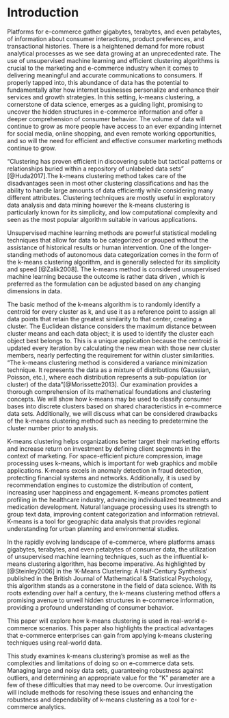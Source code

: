 # Introduction

Platforms for e-commerce gather gigabytes, terabytes, and even petabytes, of information about consumer interactions, product preferences, and transactional histories. There is a heightened demand for more robust analytical processes as we see data growing at an unprecedented rate. The use of unsupervised machine learning and efficient clustering algorithms is crucial to the marketing and e-commerce industry when it comes to delivering meaningful and accurate communications to consumers. If properly tapped into, this abundance of data has the potential to fundamentally alter how internet businesses personalize and enhance their services and growth strategies. In this setting, k-means clustering, a cornerstone of data science, emerges as a guiding light, promising to uncover the hidden structures in e-commerce information and offer a deeper comprehension of consumer behavior. The volume of data will continue to grow as more people have access to an ever expanding internet for social media, online shopping, and even remote working opportunities, and so will the need for efficient and effective consumer marketing methods continue to grow.

"Clustering has proven efficient in discovering subtle but tactical patterns or relationships buried within a repository of unlabeled data sets" [@Huda2017].The k-means clustering method takes care of the disadvantages seen in most other clustering classifications and has the ability to handle large amounts of data efficiently while considering many different attributes. Clustering techniques are mostly useful in exploratory data analysis and data mining however the k-means clustering is particularly known for its simplicity, and low computational complexity and seen as the most popular algorithm suitable in various applications.

Unsupervised machine learning methods are powerful statistical modeling techniques that allow for data to be categorized or grouped without the assistance of historical results or human intervention. One of the longer-standing methods of autonomous data categorization comes in the form of the k-means clustering algorithm, and is generally selected for its simplicity and speed [@Zalik2008]. The k-means method is considered unsupervised machine learning because the outcome is rather data driven , which is preferred as the formulation can be adjusted based on any changing dimensions in data.

The basic method of the k-means algorithm is to randomly identify a centroid for every cluster as k, and use it as a reference point to assign all data points that retain the greatest similarity to that center, creating a cluster. The Euclidean distance considers the maximum distance between cluster means and each data object; it is used to identify the cluster each object best belongs to. This is a unique application because the centroid is updated every iteration by calculating the new mean with those new cluster members, nearly perfecting the requirement for within cluster similarities. "The k-means clustering method is considered a variance minimization technique. It represents the data as a mixture of distributions (Gaussian, Poisson, etc.), where each distribution represents a sub-population (or cluster) of the data"[@Morissette2013]. Our examination provides a thorough comprehension of its mathematical foundations and clustering concepts. We will show how k-means may be used to classify consumer bases into discrete clusters based on shared characteristics in e-commerce data sets. Additionally, we will discuss what can be considered drawbacks of the k-means clustering method such as needing to predetermine the cluster number prior to analysis.

K-means clustering helps organizations better target their marketing efforts and increase return on investment by defining client segments in the context of marketing. For space-efficient picture compression, image processing uses k-means, which is important for web graphics and mobile applications. K-means excels in anomaly detection in fraud detection, protecting financial systems and networks. Additionally, it is used by recommendation engines to customize the distribution of content, increasing user happiness and engagement. K-means promotes patient profiling in the healthcare industry, advancing individualized treatments and medication development. Natural language processing uses its strength to group text data, improving content categorization and information retrieval. K-means is a tool for geographic data analysis that provides regional understanding for urban planning and environmental studies.

In the rapidly evolving landscape of e-commerce, where platforms amass gigabytes, terabytes, and even petabytes of consumer data, the utilization of unsupervised machine learning techniques, such as the influential k-means clustering algorithm, has become imperative. As highlighted by [@Steinley2006] in the 'K-Means Clustering: A Half-Century Synthesis' published in the British Journal of Mathematical & Statistical Psychology, this algorithm stands as a cornerstone in the field of data science. With its roots extending over half a century, the k-means clustering method offers a promising avenue to unveil hidden structures in e-commerce information, providing a profound understanding of consumer behavior.

This paper will explore how k-means clustering is used in real-world e-commerce scenarios. This paper also highlights the practical advantages that e-commerce enterprises can gain from applying k-means clustering techniques using real-world data.

This study examines k-means clustering's promise as well as the complexities and limitations of doing so on e-commerce data sets. Managing large and noisy data sets, guaranteeing robustness against outliers, and determining an appropriate value for the "K" parameter are a few of these difficulties that may need to be overcome. Our investigation will include methods for resolving these issues and enhancing the robustness and dependability of k-means clustering as a tool for e-commerce analytics.
